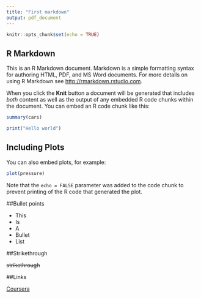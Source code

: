 ```yaml
---
title: "First markdown"
output: pdf_document
---
```


```r
knitr::opts_chunk$set(echo = TRUE)
```

## R Markdown

This is an R Markdown document. Markdown is a simple formatting syntax for authoring HTML, PDF, and MS Word documents. For more details on using R Markdown see <http://rmarkdown.rstudio.com>.

When you click the **Knit** button a document will be generated that includes *both* content as well as the output of any embedded R code chunks within the document. You can embed an R code chunk like this:

```r
summary(cars)
```

```r
print("Hello world")
```


## Including Plots

You can also embed plots, for example:

```r
plot(pressure)
```

Note that the `echo = FALSE` parameter was added to the code chunk to prevent printing of the R code that generated the plot.

##Bullet points

- This  
- Is  
- A  
- Bullet  
- List  

##Strikethrough

~~strikethrough~~

##Links

[Coursera](https://coursera.org)